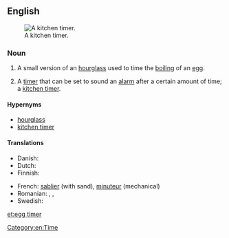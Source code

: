 ==English==
{{rfc}}

{{wikipedia}}
[[Image:Kitchen timer.jpg|thumb|right|A kitchen timer.]]

===Noun===
{{en-noun|head=[[egg]] [[timer]]}}

# A small version of an [[hourglass]] used to time the [[boiling]] of an [[egg]].
# {{context|by extension}} A [[timer]] that can be set to sound an [[alarm]] after a certain amount of time; a [[kitchen timer]].

====Hypernyms====
* [[hourglass]]
* [[kitchen timer]]

====Translations====
{{trans-top|timer that sounds an alarm after a certain amount of time}}
* Danish: {{t-|da|æggeur}}
* Dutch: {{t-|nl|eierwekker}}
* Finnish: {{t-|fi|munakello}}
{{trans-mid}}
* French: [[sablier]] {{m}} (with sand), [[minuteur]] {{m}} (mechanical)
* Romanian: {{t-|ro|marcator de timp|n}}, {{t-|ro|timpizor|n}}, {{t-|ro|ceas de bucătărie|n}}
* Swedish: {{t+|sv|äggklocka|c}}
{{trans-bottom}}

[[Category:en:Time]]

[[et:egg timer]]